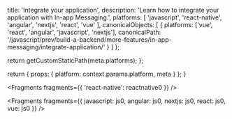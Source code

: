 
  title: 'Integrate your application',
  description: 'Learn how to integrate your application with In-app Messaging.',
  platforms: [
    'javascript',
    'react-native',
    'angular',
    'nextjs',
    'react',
    'vue'
  ],
  canonicalObjects: [
    {
      platforms: ['vue', 'react', 'angular', 'javascript', 'nextjs'],
      canonicalPath:
        '/javascript/prev/build-a-backend/more-features/in-app-messaging/integrate-application/'
    }
  ]
};

  return getCustomStaticPath(meta.platforms);
};

  return {
    props: {
      platform: context.params.platform,
      meta
    }
  };
}


<Fragments fragments={{ 'react-native': reactnative0 }} />


<Fragments
  fragments={{
    javascript: js0,
    angular: js0,
    nextjs: js0,
    react: js0,
    vue: js0
  }}
/>
